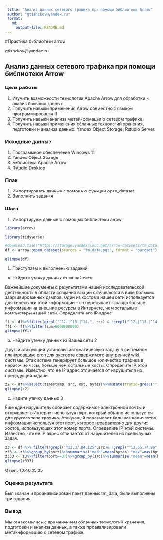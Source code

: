```yaml
---
 title: "Анализ данных сетевого трафика при помощи библиотеки Arrow"
 author: "gtishckov@yandex.ru"
 format: 
   md:
     output-file: README.md
---
```

#Практика библиотеки arrow

gtishckov@yandex.ru

## Анализ данных сетевого трафика при помощи библиотеки Arrow

### Цель работы

1. Изучить возможности технологии Apache Arrow для обработки и анализ больших
 данных
2. Получить навыки применения Arrow совместно с языком программирования R
3. Получить навыки анализа 
метаинфомации о сетевом трафике
4. Получить навыки применения облачных технологий хранения, подготовки и
 анализа данных: Yandex Object Storage, Rstudio Server.
 
### Исходные данные

1. Программное обеспечение Windows 11
2. Yandex Object Storage
3. Библиотека Apache Arrow
4. Rstudio Desktop

### План

1. Импортировать данные с помощью функции open_dataset
2. Выполнить задания

### Шаги 

1. Импортируем данные с помощью библиотеки arrow

```r
library(arrow)
```

```r
library(tidyverse)
```

```r
#download.file("https://storage.yandexcloud.net/arrow-datasets/tm_data.pqt",destfile = "tm_data.pqt")
df <- arrow::open_dataset(sources = "tm_data.pqt", format = "parquet")
```

```r
glimpse(df)
```

1. Приступаем к выполнению заданий

a) Найдите утечку данных из вашей сети

Важнейшие документы с результатами нашей исследовательской деятельности в области создания вакцин скачиваются в виде больших заархивированных дампов. Один из хостов в нашей сети используется для пересылки этой информации – он пересылает гораздо больше информации на внешние ресурсы в Интернете, чем остальные компьютеры нашей сети. Определите его IP-адрес
 
```r
ff <- df%>%filter(grepl("^12.|^13.|^14.", src) & !grepl("^12.|^13.|^14.", dst))%>%group_by(src) %>% summarise("sum" = sum(bytes)) %>% select(src,sum) 
ff1 <- ff%>%filter(sum>6000000000)
glimpse(ff1)
```

b) Найдите утечку данных из Вашей сети 2

Другой атакующий установил автоматическую задачу в системном планировщике cron для экспорта содержимого внутренней wiki системы. Эта система генерирует большое количество трафика в нерабочие часы, больше чем остальные хосты. Определите IP этой системы. Известно, что ее IP адрес отличается от нарушителя из предыдущей задачи.

```r
z2 <- df%>%select(timestamp, src, dst, bytes)%>%mutate(trafic=grepl("^12.|^13.|^14.", src) & !grepl("^12.|^13.|^14.",dst),time=hour(as_datetime(timestamp/1000))) %>%filter(trafic==TRUE,time>=0&time<=24)%>% group_by(time)%>%summarise(trafictime=n())%>%arrange(desc(trafictime))
glimpse(z2)
```

c) Надите утечку данных 3

Еще один нарушитель собирает содержимое электронной почты и отправляет в Интернет используя порт, который обычно используется для другого типа трафика. Атакующий пересылает большое количество информации используя этот порт, которое нехарактерно для других хостов, использующих этот номер порта. Определите IP этой системы. Известно, что ее IP адрес отличается от нарушителей из предыдущих задач.

```r
z3 <- df %>% filter(!grepl("^13.37.84.125",src)& !grepl("^12.55.77.96",src))%>% select(src, bytes, port) 
z33 <- z3%>%group_by(port)%>%summarise("mean"=mean(bytes),"max"=max(bytes),"sum"=sum(bytes))%>%mutate("Raz"= max-mean)%>%filter(Raz!=0, Raz>170000)
z333 <- z3%>%filter(port==37)%>%group_by(src)%>%summarise("mean"=mean(bytes))%>%filter(mean>37543)%>%select(src)
glimpse(z333)
```
Ответ: 13.46.35.35

### Оценка результата

Был скачан и проанализирован пакет данных tm_data, были выполнены три задания.

### Вывод

Мы ознакомились с применением облачных технологий хранения, подготовки и анализа данных, а также проанализировали метаинформацию о сетевом трафике.